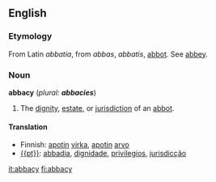==English==
===Etymology===
From Latin ''abbatia'', from ''abbas'', ''abbatis'', [[abbot]]. See [[abbey]].
===Noun===
'''abbacy''' (''plural: '''abbacies''''')
#The [[dignity]], [[estate]], or [[jurisdiction]] of an [[abbot]].

====Translation====
*Finnish: [[apotti|apotin]] [[virka]], [[apotti|apotin]] [[arvo]]
* [[{{pt}}]]: [[abbadia]], [[dignidade]], [[privilegios]], [[jurisdicção]]

[[it:abbacy]]
[[fi:abbacy]]